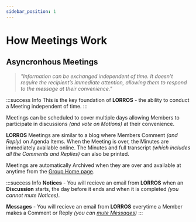 ```yaml
---
sidebar_position: 1
---
```




# How Meetings Work

## Asyncronhous Meetings

> _"Information can be exchanged independent of time. It doesn’t require the recipient’s immediate attention, allowing them to respond to the message at their convenience."_

:::success Info
This is the key foundation of **LORROS** - the ability to conduct a Meeting independent of time.
:::

Meetings can be scheduled to cover multiple days allowing Members to participate in discussions _(and vote on Motions)_ at their convenience.

**LORROS** Meetings are similar to a blog where Members Comment _(and Reply)_ on Agenda Items. When the Meeting is over, the Minutes are immediately available online. The Minutes and full transcript _(which includes all the Comments and Replies)_ can also be printed.

Meetings are automatically Archived when they are over and available at anytime from the [Group Home page](../../started/groupHome#archives).

:::success Info
**Notices** - You will recieve an email from **LORROS** when an **Discussion** starts, the day before it ends and when it is completed _(you cannot mute Notices)_.

**Messages** - You will recieve an email from **LORROS** everytime a Member makes a Comment or Reply _(you can [mute Messages](../during/comments#mute-emails))_
:::
